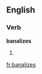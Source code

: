 ==English==

===Verb===
'''banalizes'''

# {{third-person singular of|banalize}}
{{count page|[[Wiktionary:Page count]]}}

[[fr:banalizes]]